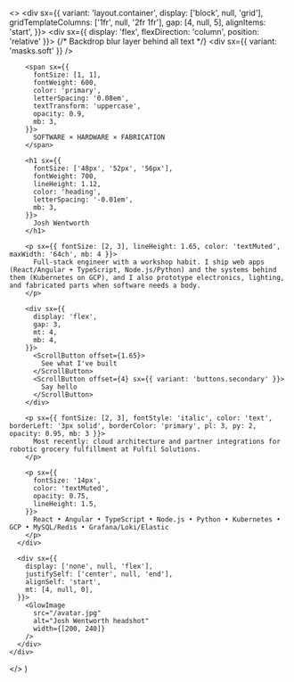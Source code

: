 
  <>
    <div sx={{
      variant: 'layout.container',
      display: ['block', null, 'grid'],
      gridTemplateColumns: ['1fr', null, '2fr 1fr'],
      gap: [4, null, 5],
      alignItems: 'start',
    }}>
      <div sx={{ display: 'flex', flexDirection: 'column', position: 'relative' }}>
        {/* Backdrop blur layer behind all text */}
        <div sx={{ variant: 'masks.soft' }} />

        <span sx={{
          fontSize: [1, 1],
          fontWeight: 600,
          color: 'primary',
          letterSpacing: '0.08em',
          textTransform: 'uppercase',
          opacity: 0.9,
          mb: 3,
        }}>
          SOFTWARE × HARDWARE × FABRICATION
        </span>

        <h1 sx={{
          fontSize: ['48px', '52px', '56px'],
          fontWeight: 700,
          lineHeight: 1.12,
          color: 'heading',
          letterSpacing: '-0.01em',
          mb: 3,
        }}>
          Josh Wentworth
        </h1>

        <p sx={{ fontSize: [2, 3], lineHeight: 1.65, color: 'textMuted', maxWidth: '64ch', mb: 4 }}>
          Full-stack engineer with a workshop habit. I ship web apps (React/Angular + TypeScript, Node.js/Python) and the systems behind them (Kubernetes on GCP), and I also prototype electronics, lighting, and fabricated parts when software needs a body.
        </p>

        <div sx={{
          display: 'flex',
          gap: 3,
          mt: 4,
          mb: 4,
        }}>
          <ScrollButton offset={1.65}>
            See what I've built
          </ScrollButton>
          <ScrollButton offset={4} sx={{ variant: 'buttons.secondary' }}>
            Say hello
          </ScrollButton>
        </div>

        <p sx={{ fontSize: [2, 3], fontStyle: 'italic', color: 'text', borderLeft: '3px solid', borderColor: 'primary', pl: 3, py: 2, opacity: 0.95, mb: 3 }}>
          Most recently: cloud architecture and partner integrations for robotic grocery fulfillment at Fulfil Solutions.
        </p>

        <p sx={{
          fontSize: '14px',
          color: 'textMuted',
          opacity: 0.75,
          lineHeight: 1.5,
        }}>
          React • Angular • TypeScript • Node.js • Python • Kubernetes • GCP • MySQL/Redis • Grafana/Loki/Elastic
        </p>
      </div>

      <div sx={{
        display: ['none', null, 'flex'],
        justifySelf: ['center', null, 'end'],
        alignSelf: 'start',
        mt: [4, null, 0],
      }}>
        <GlowImage
          src="/avatar.jpg"
          alt="Josh Wentworth headshot"
          width={[200, 240]}
        />
      </div>
    </div>

  </>
)
